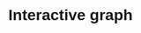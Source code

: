 # Interactive graph

<style>
  * {
    font-family: sans-serif;
  }
</style> 

<div id="plot">
</div>

<script src="https://d3js.org/d3.v5.min.js"></script>
<script src="scripts/myscript.js"></script>
